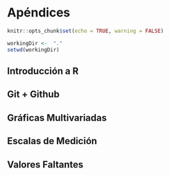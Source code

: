 # Apéndices

```r
knitr::opts_chunk$set(echo = TRUE, warning = FALSE)
```

```r
workingDir <-  "."
setwd(workingDir)
```

## Introducción a R

## Git + Github

## Gráficas Multivariadas

## Escalas de Medición

## Valores Faltantes



